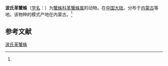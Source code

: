 {{Speciesbox
| name = 波氏革蟹蛛
| status = 
| status_system = 
| image = 
| genus = Coriarachne
| species = potanini
| authority = (Schenkel, 1963)<ref name='id14515'>{{cite web| url =http://www.bioinfo.cn/db05/BjdwSpecies.php?action=view&id=14515| title =波氏革蟹蛛| work =《中国动物物种编目数据库》| publisher =中国科学院微生物研究所| author =中国科学院动物研究所| accessdate =2009-04-28| deadurl =yes| archiveurl =https://web.archive.org/web/20160305002513/http://www.bioinfo.cn/db05/BjdwSpecies.php?action=view&id=14515| archivedate =2016-03-05}}</ref>
}}

'''波氏革蟹蛛'''（[[学名|学名]]：{{lang|la|''Coriarachne potanini''}}）为[[蟹蛛科|蟹蛛科]][[革蟹蛛属|革蟹蛛属]]的动物。在[[中国大陆|中国大陆]]，分布于[[内蒙古|内蒙古]]等地。该物种的模式产地在内蒙古。<ref name='id14515'/>

== 参考文献 ==
{{reflist}}

{{Wikispecies|Coriarachne potanini}}

[[Category:革蟹蛛属|波氏革蟹蛛]]


{{蜘蛛小作品}}
